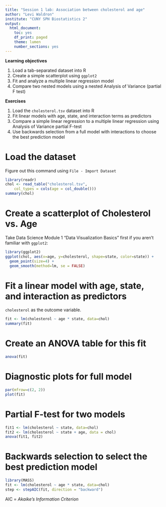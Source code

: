 ```yaml
---
title: "Session 1 lab: Association between cholesterol and age"
author: "Levi Waldron"
institute: "CUNY SPH Biostatistics 2"
output:
  html_document:
    toc: yes
    df_print: paged
    theme: lumen
    number_sections: yes
---
```


**Learning objectives**

1. Load a tab-separated dataset into R
2. Create a simple scatterplot using `ggplot2`
3. Fit and analyze a multiple linear regression model
4. Compare two nested models using a nested Analysis of Variance (partial F test)

**Exercises**

1. Load the `cholesterol.tsv` dataset into R
2. Fit linear models with age, state, and interaction terms as predictors
3. Compare a simple linear regression to a multiple linear regression using Analysis of Variance partial F-test
4. Use backwards selection from a full model with interactions to choose the best prediction model

# Load the dataset

Figure out this command using `File - Import Dataset`

```r
library(readr)
chol <- read_table("cholesterol.tsv", 
    col_types = cols(age = col_double()))
summary(chol)
```

# Create a scatterplot of  Cholesterol vs. Age

Take Data Science Module 1 "Data Visualization Basics" first if you aren't familiar with `ggplot2`:
```r
library(ggplot2)
ggplot(chol, aes(x=age, y=cholesterol, shape=state, color=state)) + 
  geom_point(size=4) +
  geom_smooth(method=lm, se = FALSE)
```

# Fit a linear model with age, state, and interaction as predictors

`cholesterol` as the outcome variable.

```r
fit <- lm(cholesterol ~ age * state, data=chol)
summary(fit)
```

# Create an ANOVA table for this fit

```r
anova(fit)
```


# Diagnostic plots for full model

```r
par(mfrow=c(2, 2))
plot(fit)
```

# Partial F-test for two models


```r
fit1 <- lm(cholesterol ~ state, data=chol)
fit2 <- lm(cholesterol ~ state + age, data = chol)
anova(fit1, fit2)
```

# Backwards selection to select the best prediction model

```r
library(MASS)
fit <- lm(cholesterol ~ age * state, data=chol)
step <- stepAIC(fit, direction = "backward")
```

AIC = _Akaike's Information Criterion_

